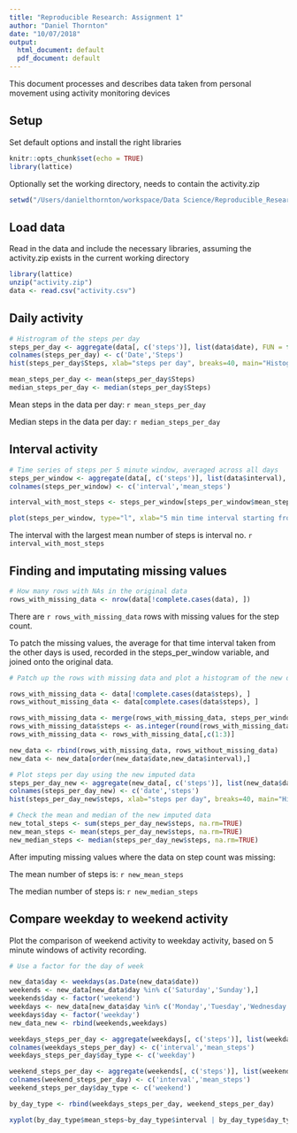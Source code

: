 ```yaml
---
title: "Reproducible Research: Assignment 1"
author: "Daniel Thornton"
date: "10/07/2018"
output:
  html_document: default
  pdf_document: default
---
```


This document processes and describes data taken from personal movement using activity monitoring devices

## Setup

Set default options and install the right libraries

```r

knitr::opts_chunk$set(echo = TRUE)
library(lattice) 

```

Optionally set the working directory, needs to contain the activity.zip

```r

setwd("/Users/danielthornton/workspace/Data Science/Reproducible_Research/week_2/RepData_PeerAssessment1")
```

## Load data

Read in the data and include the necessary libraries, assuming the activity.zip exists in the current working directory

```r
library(lattice) 
unzip("activity.zip")
data <- read.csv("activity.csv")

```

## Daily activity

```r
# Histrogram of the steps per day
steps_per_day <- aggregate(data[, c('steps')], list(data$date), FUN = function(x) sum(x, na.rm = TRUE))
colnames(steps_per_day) <- c('Date','Steps')
hist(steps_per_day$Steps, xlab="steps per day", breaks=40, main="Histogram of total steps per day")
```

```r
mean_steps_per_day <- mean(steps_per_day$Steps)
median_steps_per_day <- median(steps_per_day$Steps)
```

Mean steps in the data per day: `r mean_steps_per_day`

Median steps in the data per day: `r median_steps_per_day`

## Interval activity

```r
# Time series of steps per 5 minute window, averaged across all days
steps_per_window <- aggregate(data[, c('steps')], list(data$interval), FUN = function(x) mean(x, na.rm = TRUE))
colnames(steps_per_window) <- c('interval','mean_steps')

interval_with_most_steps <- steps_per_window[steps_per_window$mean_steps == max(steps_per_window$mean_steps),]$interval

plot(steps_per_window, type="l", xlab="5 min time interval starting from 00:00 hours", ylab="Steps")
```

The interval with the largest mean number of steps is interval no. `r interval_with_most_steps`

## Finding and imputating missing values

```r
# How many rows with NAs in the original data
rows_with_missing_data <- nrow(data[!complete.cases(data), ])
```

There are `r rows_with_missing_data` rows with missing values for the step count.

To patch the missing values, the average for that time interval taken from the other days is used, recorded in the steps_per_window variable, and joined onto the original data. 

```r
# Patch up the rows with missing data and plot a histogram of the new data

rows_with_missing_data <- data[!complete.cases(data$steps), ]
rows_without_missing_data <- data[complete.cases(data$steps), ]

rows_with_missing_data <- merge(rows_with_missing_data, steps_per_window, by.x="interval", by.y="interval")
rows_with_missing_data$steps <- as.integer(round(rows_with_missing_data$mean_steps))
rows_with_missing_data <- rows_with_missing_data[,c(1:3)]

new_data <- rbind(rows_with_missing_data, rows_without_missing_data)
new_data <- new_data[order(new_data$date,new_data$interval),]

```

```r
# Plot steps per day using the new imputed data
steps_per_day_new <- aggregate(new_data[, c('steps')], list(new_data$date), FUN = function(x) sum(x, na.rm = TRUE))
colnames(steps_per_day_new) <- c('date','steps')
hist(steps_per_day_new$steps, xlab="steps per day", breaks=40, main="Histogram of total steps per day with imputation")
```

```r
# Check the mean and median of the new imputed data
new_total_steps <- sum(steps_per_day_new$steps, na.rm=TRUE)
new_mean_steps <- mean(steps_per_day_new$steps, na.rm=TRUE)
new_median_steps <- median(steps_per_day_new$steps, na.rm=TRUE)

```

After imputing missing values where the data on step count was missing:

The mean number of steps is: `r new_mean_steps`

The median number of steps is: `r new_median_steps`

## Compare weekday to weekend activity

Plot the comparison of weekend activity to weekday activity, based on 5 minute windows of activity recording.


```r
# Use a factor for the day of week

new_data$day <- weekdays(as.Date(new_data$date))
weekends <- new_data[new_data$day %in% c('Saturday','Sunday'),]
weekends$day <- factor('weekend')
weekdays <- new_data[new_data$day %in% c('Monday','Tuesday','Wednesday','Thursday','Friday'),]
weekdays$day <- factor('weekday')
new_data_new <- rbind(weekends,weekdays)

weekdays_steps_per_day <- aggregate(weekdays[, c('steps')], list(weekdays$interval), FUN = function(x) mean(x, na.rm = TRUE))
colnames(weekdays_steps_per_day) <- c('interval','mean_steps')
weekdays_steps_per_day$day_type <- c('weekday')

weekend_steps_per_day <- aggregate(weekends[, c('steps')], list(weekends$interval), FUN = function(x) mean(x, na.rm = TRUE))
colnames(weekend_steps_per_day) <- c('interval','mean_steps')
weekend_steps_per_day$day_type <- c('weekend')

by_day_type <- rbind(weekdays_steps_per_day, weekend_steps_per_day)

xyplot(by_day_type$mean_steps~by_day_type$interval | by_day_type$day_type, xlab="Interval", ylab="Number of steps",layout=c(1,2), type="l", title="Plot of the number of steps per 5 minute window comparing weekend to weekdays.")

```

